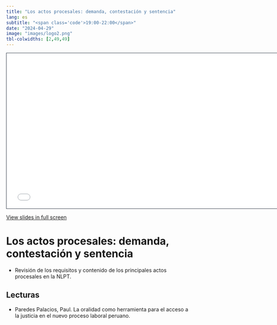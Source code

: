 ```yaml
---
title: "Los actos procesales: demanda, contestación y sentencia"
lang: es
subtitle: "<span class='code'>19:00-22:00</span>"
date: "2024-04-29"
image: "images/logo2.png"
tbl-colwidths: [2,49,49]
---
```


```{=html}
<iframe class="slide-deck" src="../materials/2024-07-ACTOS-PROCESALES.html" height="420" width="747" style="border: 1px solid #2e3846;"></iframe>
```

[View slides in full screen](../materials/2024-07-ACTOS-PROCESALES.html)

# Los actos procesales: demanda, contestación y sentencia

-   Revisión de los requisitos y contenido de los principales actos procesales en la NLPT. 

## Lecturas

-   Paredes Palacios, Paul. La oralidad como herramienta para el acceso a la justicia en el nuevo proceso laboral peruano. 